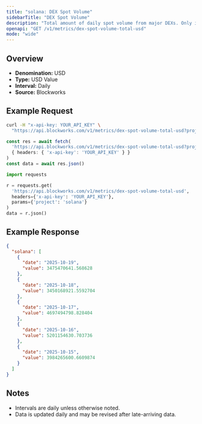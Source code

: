```yaml
---
title: "solana: DEX Spot Volume"
sidebarTitle: "DEX Spot Volume"
description: "Total amount of daily spot volume from major DEXs. Only includes volumes from fee-paying liquidity pools."
openapi: "GET /v1/metrics/dex-spot-volume-total-usd"
mode: "wide"
---
```


## Overview

- **Denomination:** USD
- **Type:** USD Value
- **Interval:** Daily
- **Source:** Blockworks

## Example Request

<CodeGroup>

```bash cURL
curl -H "x-api-key: YOUR_API_KEY" \
  "https://api.blockworks.com/v1/metrics/dex-spot-volume-total-usd?project=solana"
```

```typescript TypeScript
const res = await fetch(
  'https://api.blockworks.com/v1/metrics/dex-spot-volume-total-usd?project=solana',
  { headers: { 'x-api-key': 'YOUR_API_KEY' } }
)
const data = await res.json()
```

```python Python
import requests

r = requests.get(
  'https://api.blockworks.com/v1/metrics/dex-spot-volume-total-usd',
  headers={'x-api-key': 'YOUR_API_KEY'},
  params={'project': 'solana'}
)
data = r.json()
```

</CodeGroup>

## Example Response

```json
{
  "solana": [
    {
      "date": "2025-10-19",
      "value": 3475470641.568628
    },
    {
      "date": "2025-10-18",
      "value": 3450168921.5592704
    },
    {
      "date": "2025-10-17",
      "value": 4697494798.828404
    },
    {
      "date": "2025-10-16",
      "value": 5201154630.703736
    },
    {
      "date": "2025-10-15",
      "value": 3984265600.6609874
    }
  ]
}
```

## Notes
- Intervals are daily unless otherwise noted.
- Data is updated daily and may be revised after late-arriving data.